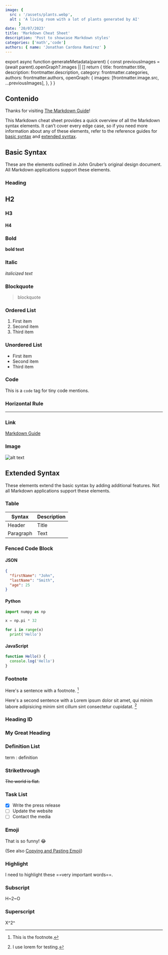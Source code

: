 ```yaml
---
image: {
  src : '/assets/plants.webp',
  alt : 'A living room with a lot of plants generated by AI'
      }
date: '20/07/2023'
title: 'Markdown Cheat Sheet'
description: 'Post to showcase Markdown styles'
categories: ['math','code']
authors: { name: 'Jonathan Cardona Ramírez' }
---
```

export async function generateMetadata(parent) {
  const previousImages = (await parent).openGraph?.images || []
  return {
    title: frontmatter.title,
    description: frontmatter.description,
    category: frontmatter.categories,
    authors: frontmatter.authors,
    openGraph: {
      images: [frontmatter.image.src, ...previousImages],
    },
  }
}


<PostHead frontmatter={frontmatter}/>

## Contenido

Thanks for visiting [The Markdown Guide](https://www.markdownguide.org)!

This Markdown cheat sheet provides a quick overview of all the Markdown syntax elements. It can’t cover every edge case, so if you need more information about any of these elements, refer to the reference guides for [basic syntax](https://www.markdownguide.org/basic-syntax) and [extended syntax](https://www.markdownguide.org/extended-syntax).

## Basic Syntax

These are the elements outlined in John Gruber’s original design document. All Markdown applications support these elements.

### Heading

## H2
### H3
#### H4

### Bold

**bold text**

### Italic

*italicized text*

### Blockquote

> blockquote

### Ordered List

1. First item
2. Second item
3. Third item

### Unordered List

- First item
- Second item
- Third item

### Code

This is a `code` tag for tiny code mentions.

### Horizontal Rule

---

### Link

[Markdown Guide](https://www.markdownguide.org)

### Image

![alt text](https://www.markdownguide.org/assets/images/tux.png)

## Extended Syntax

These elements extend the basic syntax by adding additional features. Not all Markdown applications support these elements.

### Table

| Syntax | Description |
| ----------- | ----------- |
| Header | Title |
| Paragraph | Text |

### Fenced Code Block

#### JSON

```json title='json'
{
  "firstName": "John",
  "lastName": "Smith",
  "age": 25
}
```

#### Python

```py title='Python'
import numpy as np

x = np.pi * 32

for i in range(x)
  print('Hello')
```

#### JavaScript

```js title='JavaScript'
function Hello() {
  console.log('Hello')
}
```

### Footnote

Here's a sentence with a footnote. [^1]

Here's a second sentence with a Lorem ipsum dolor sit amet, qui minim labore adipisicing minim sint cillum sint consectetur cupidatat. [^2]

[^1]: This is the footnote.
[^2]: I use lorem for testing.

### Heading ID

### My Great Heading

### Definition List

term
: definition

### Strikethrough

~~The world is flat.~~

### Task List

- [x] Write the press release
- [ ] Update the website
- [ ] Contact the media

### Emoji

That is so funny! :joy:

(See also [Copying and Pasting Emoji](https://www.markdownguide.org/extended-syntax/#copying-and-pasting-emoji))

### Highlight

I need to highlight these ==very important words==.

### Subscript

H~2~O

### Superscript

X^2^
